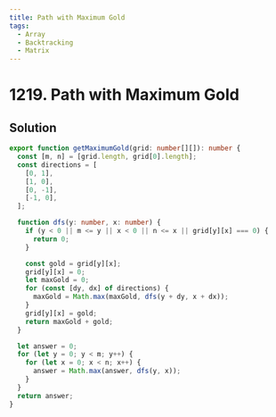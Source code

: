 ```yaml
---
title: Path with Maximum Gold
tags:
  - Array
  - Backtracking
  - Matrix
---
```


# 1219. Path with Maximum Gold

<Badges>
  <LevelBadge level="medium" />
  <TopicBadge name="Array" slug="array" />
  <TopicBadge name="Backtracking" slug="backtracking" />
  <TopicBadge name="Matrix" slug="matrix" />
</Badges>

## Solution

```typescript filename="solution.ts" copy
export function getMaximumGold(grid: number[][]): number {
  const [m, n] = [grid.length, grid[0].length];
  const directions = [
    [0, 1],
    [1, 0],
    [0, -1],
    [-1, 0],
  ];

  function dfs(y: number, x: number) {
    if (y < 0 || m <= y || x < 0 || n <= x || grid[y][x] === 0) {
      return 0;
    }

    const gold = grid[y][x];
    grid[y][x] = 0;
    let maxGold = 0;
    for (const [dy, dx] of directions) {
      maxGold = Math.max(maxGold, dfs(y + dy, x + dx));
    }
    grid[y][x] = gold;
    return maxGold + gold;
  }

  let answer = 0;
  for (let y = 0; y < m; y++) {
    for (let x = 0; x < n; x++) {
      answer = Math.max(answer, dfs(y, x));
    }
  }
  return answer;
}
```

<ProblemLink
  codingSite="leetcode"
  href="https://leetcode.com/problems/path-with-maximum-gold"
  title="Path with Maximum Gold"
/>
